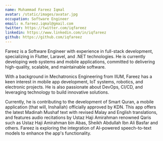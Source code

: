 ```yaml
---
name: Muhammad Fareez Iqmal
avatar: /static/images/avatar.jpg
occupation: Software Engineer
email: m.fareez.iqmal@gmail.com
twitter: https://twitter.com/iqfareez
linkedin: https://www.linkedin.com/in/iqfareez
github: https://github.com/iqfareez
---
```


Fareez is a Software Engineer with experience in full-stack development, specializing in Flutter, Laravel, and .NET technologies. He is currently developing web systems and mobile applications, committed to delivering high-quality, scalable, and maintainable software.

With a background in Mechatronics Engineering from IIUM, Fareez has a keen interest in mobile app development, IoT systems, robotics, and electronic projects. He is also passionate about DevOps, CI/CD, and leveraging technology to build innovative solutions.

Currently, he is contributing to the development of Smart Quran, a mobile application (that will, Inshallah) officially approved by KDN. This app offers the latest Madinah Mushaf text with revised Malay and English translations, and features audio recitations by Ustaz Haji Amirahman renowned Qaris such as Ustaz Haji Amirahman bin Abas, Sheikh Abdullah Ibn Ali Basfar and others. Fareez is exploring the integration of AI-powered speech-to-text models to enhance the app's functionality.
